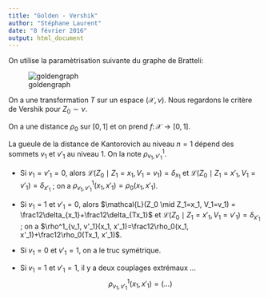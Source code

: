 ```yaml
---
title: "Golden - Vershik"
author: "Stéphane Laurent"
date: "8 février 2016"
output: html_document
---
```


\newcommand{\LL}{\mathcal{L}}
\newcommand{\XX}{\mathcal{X}}
\newcommand{\given}{\mid}

On utilise la paramètrisation suivante du graphe de Bratteli:

![goldengraph](figures/GoldenGraph_alternatevertex.png)

On a une transformation $T$ sur un espace $(\XX, \nu)$. Nous regardons le critère de Vershik pour $Z_0 \sim \nu$. 

On a une distance $\rho_0$ sur $[0,1]$ et on prend $f \colon \XX \to [0,1]$. 

La gueule de la distance de Kantorovich au niveau $n=1$ dépend des sommets $v_1$ et $v'_1$ au niveau $1$. On la note $\rho^1_{v_1, v'_1}$. 

- Si $v_1=v'_1=0$, alors $\LL(Z_0 \given Z_1=x_1, V_1=v_1) = \delta_{x_1}$  et $\LL(Z_0 \given Z_1=x'_1, V_1=v'_1) = \delta_{x'_1}$ ; on a  $\rho^1_{v_1, v'_1}(x_1, x'_1)=\rho_0(x_1, x'_1)$.

- Si $v_1=1$ et $v'_1=0$, alors $\LL(Z_0 \given Z_1=x_1, V_1=v_1) = \frac12\delta_{x_1}+\frac12\delta_{Tx_1}$  et $\LL(Z_0 \given Z_1=x'_1, V_1=v'_1) = \delta_{x'_1}$ ; on a  $\rho^1_{v_1, v'_1}(x_1, x'_1)=\frac12\rho_0(x_1, x'_1)+\frac12\rho_0(Tx_1, x'_1)$.

- Si $v_1=0$ et $v'_1=1$, on a le truc symétrique.

- Si $v_1=1$ et $v'_1=1$, il y a deux couplages extrémaux ... 
$$
\rho^1_{v_1, v'_1}(x_1, x'_1) = \left( ... \right)
$$